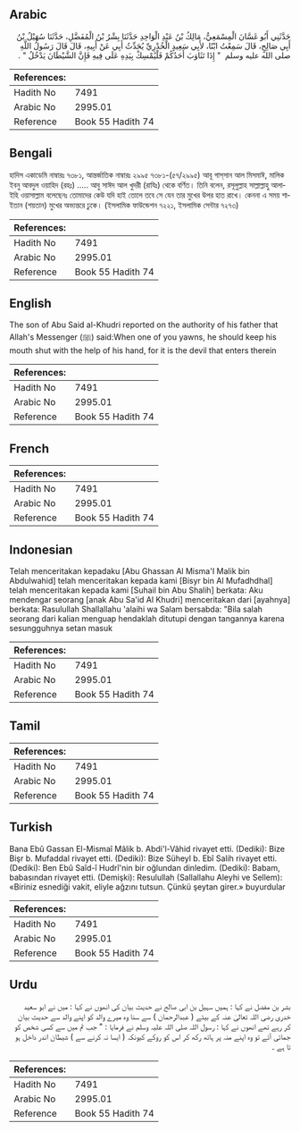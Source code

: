 ## Arabic


<div dir="rtl" lang="ar" style={{fontSize:'larger',backgroundColor:'#f8f9fa',padding:20}}>
حَدَّثَنِي أَبُو غَسَّانَ الْمِسْمَعِيُّ، مَالِكُ بْنُ عَبْدِ الْوَاحِدِ حَدَّثَنَا بِشْرُ بْنُ الْمُفَضَّلِ، حَدَّثَنَا سُهَيْلُ بْنُ أَبِي صَالِحٍ، قَالَ سَمِعْتُ ابْنًا، لأَبِي سَعِيدٍ الْخُدْرِيِّ يُحَدِّثُ أَبِي عَنْ أَبِيهِ، قَالَ قَالَ رَسُولُ اللَّهِ صلى الله عليه وسلم ‏ "‏ إِذَا تَثَاوَبَ أَحَدُكُمْ فَلْيُمْسِكْ بِيَدِهِ عَلَى فِيهِ فَإِنَّ الشَّيْطَانَ يَدْخُلُ ‏"‏ ‏.‏
</div>
<div style={{backgroundColor:'#f8f9fa',padding:20, marginBottom: 10}}><table> <thead> <tr> <th>References:</th> <th></th> </tr> </thead> <tbody><tr><td>Hadith No</td><td>7491</td></tr><tr><td>Arabic No</td><td>2995.01</td></tr><tr><td>Reference</td><td>Book 55 Hadith 74</td></tr></tbody></table></div>

## Bengali


<div dir="ltr" lang="bn" style={{fontSize:'larger',backgroundColor:'#f8f9fa',padding:20}}>
হাদিস একাডেমি নাম্বারঃ ৭৩৮১, আন্তর্জাতিক নাম্বারঃ ২৯৯৫ ৭৩৮১-(৫৭/২৯৯৫) আবূ গাস্‌সান আল মিসমাঈ, মালিক ইবনু আবদুল ওয়াহিদ (রহঃ) ..... আবু সাঈদ আল খুদরী (রাযিঃ) থেকে বর্ণিত। তিনি বলেন, রসূলুল্লাহ সাল্লাল্লাহু আলাইহি ওয়াসাল্লাম বলেছেনঃ তোমাদের কেউ যদি হাই তোলে তবে সে যেন তার মুখের উপর হাত রাখে। কেননা এ সময় শাইতান (শয়তান) মুখের অভ্যন্তরে ঢুকে। (ইসলামিক ফাউন্ডেশন ৭২২১, ইসলামিক সেন্টার ৭২৭৩)
</div>
<div style={{backgroundColor:'#f8f9fa',padding:20, marginBottom: 10}}><table> <thead> <tr> <th>References:</th> <th></th> </tr> </thead> <tbody><tr><td>Hadith No</td><td>7491</td></tr><tr><td>Arabic No</td><td>2995.01</td></tr><tr><td>Reference</td><td>Book 55 Hadith 74</td></tr></tbody></table></div>

## English


<div dir="ltr" lang="en" style={{fontSize:'larger',backgroundColor:'#f8f9fa',padding:20}}>
The son of Abu Said al-Khudri reported on the authority of his father that Allah's Messenger (ﷺ) said:When one of you yawns, he should keep his mouth shut with the help of his hand, for it is the devil that enters therein
</div>
<div style={{backgroundColor:'#f8f9fa',padding:20, marginBottom: 10}}><table> <thead> <tr> <th>References:</th> <th></th> </tr> </thead> <tbody><tr><td>Hadith No</td><td>7491</td></tr><tr><td>Arabic No</td><td>2995.01</td></tr><tr><td>Reference</td><td>Book 55 Hadith 74</td></tr></tbody></table></div>

## French


<div dir="ltr" lang="fr" style={{fontSize:'larger',backgroundColor:'#f8f9fa',padding:20}}>

</div>
<div style={{backgroundColor:'#f8f9fa',padding:20, marginBottom: 10}}><table> <thead> <tr> <th>References:</th> <th></th> </tr> </thead> <tbody><tr><td>Hadith No</td><td>7491</td></tr><tr><td>Arabic No</td><td>2995.01</td></tr><tr><td>Reference</td><td>Book 55 Hadith 74</td></tr></tbody></table></div>

## Indonesian


<div dir="ltr" lang="id" style={{fontSize:'larger',backgroundColor:'#f8f9fa',padding:20}}>
Telah menceritakan kepadaku [Abu Ghassan Al Misma'I Malik bin Abdulwahid] telah menceritakan kepada kami [Bisyr bin Al Mufadhdhal] telah menceritakan kepada kami [Suhail bin Abu Shalih] berkata: Aku mendengar seorang [anak Abu Sa'id Al Khudri] menceritakan dari [ayahnya] berkata: Rasulullah Shallallahu 'alaihi wa Salam bersabda: "Bila salah seorang dari kalian menguap hendaklah ditutupi dengan tangannya karena sesungguhnya setan masuk
</div>
<div style={{backgroundColor:'#f8f9fa',padding:20, marginBottom: 10}}><table> <thead> <tr> <th>References:</th> <th></th> </tr> </thead> <tbody><tr><td>Hadith No</td><td>7491</td></tr><tr><td>Arabic No</td><td>2995.01</td></tr><tr><td>Reference</td><td>Book 55 Hadith 74</td></tr></tbody></table></div>

## Tamil


<div dir="ltr" lang="ta" style={{fontSize:'larger',backgroundColor:'#f8f9fa',padding:20}}>

</div>
<div style={{backgroundColor:'#f8f9fa',padding:20, marginBottom: 10}}><table> <thead> <tr> <th>References:</th> <th></th> </tr> </thead> <tbody><tr><td>Hadith No</td><td>7491</td></tr><tr><td>Arabic No</td><td>2995.01</td></tr><tr><td>Reference</td><td>Book 55 Hadith 74</td></tr></tbody></table></div>

## Turkish


<div dir="ltr" lang="tr" style={{fontSize:'larger',backgroundColor:'#f8f9fa',padding:20}}>
Bana Ebû Gassan El-Mismaî Mâlik b. Abdi'l-Vâhid rivayet etti. (Dediki): Bize Bişr b. Mufaddal rivayet etti. (Dediki): Bize Süheyl b. Ebî Salih rivayet etti. (Dediki): Ben Ebû Saîd-î Hudrî'nin bir oğlundan dinledim. (Dediki): Babam, babasından rivayet etti. (Demişki): Resulullah (Sallallahu Aleyhi ve Sellem): «Biriniz esnediği vakit, eliyle ağzını tutsun. Çünkü şeytan girer.» buyurdular
</div>
<div style={{backgroundColor:'#f8f9fa',padding:20, marginBottom: 10}}><table> <thead> <tr> <th>References:</th> <th></th> </tr> </thead> <tbody><tr><td>Hadith No</td><td>7491</td></tr><tr><td>Arabic No</td><td>2995.01</td></tr><tr><td>Reference</td><td>Book 55 Hadith 74</td></tr></tbody></table></div>

## Urdu


<div dir="rtl" lang="ur" style={{fontSize:'larger',backgroundColor:'#f8f9fa',padding:20}}>
بشر بن مفضل نے کہا : ہمیں سہیل بن ابی صالح نے حدیث بیان کی انھوں نے کہا : میں نے ابو سعید خدری رضی اللہ تعالیٰ عنہ کے بیٹے ( عبدالرحمان ) سے سنا وہ میرے والد کو اپنے والد سے حدیث بیان کر رہے تھے انھوں نے کہا : رسول اللہ صلی اللہ علیہ وسلم نے فرمایا : " جب تم میں سے کسی شخص کو جمائی آئے تو وہ اپنے منہ پر ہاتھ رکھ کر اس کو روکے کیونکہ ( ایسا نہ کرنے سے ) شیطان اندر داخل ہو تا ہے ۔
</div>
<div style={{backgroundColor:'#f8f9fa',padding:20, marginBottom: 10}}><table> <thead> <tr> <th>References:</th> <th></th> </tr> </thead> <tbody><tr><td>Hadith No</td><td>7491</td></tr><tr><td>Arabic No</td><td>2995.01</td></tr><tr><td>Reference</td><td>Book 55 Hadith 74</td></tr></tbody></table></div>